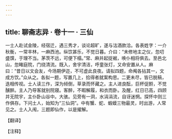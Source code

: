 ```yaml
---
---
---
```

title: 聊斋志异 · 卷十一 · 三仙
---

一士人赴试金陵，经宿迁，遇三秀才，谈论超旷，遂与沽酒款洽。各表姓字：一介秋衡，一常丰林，一麻西池。纵饮甚乐，不觉日暮。介曰：“未修地主之仪，忽叨盛馔，于理不当。茅茨不远，可便下榻。”常、麻并起捉裾，唤仆相将俱去。至邑北山，忽睹庭院，门绕清流。既入，舍宇清洁，呼童张灯，又命安置从人。麻曰：“昔日以文会友，今场期伊迩，不可虚此良夜。请拟四题，命阄各拈其一，文成方饮。”众从之。各拟一题，写置几上，拾得者就案构思。二更未尽，皆已脱稿，迭相传视。士人读三作，深为倾倒，草录而怀藏之。主人进良酝，巨杯促酹，不觉醺醉。主人乃导客就别院寝。客醉，不暇解履，和衣而卧。及醒，红日已高，四顾并无院宇，主仆卧山谷中。大骇。见旁有一洞，水涓涓流，自讶迷惘。探怀中则三作俱存。下问土人，始知为“三仙洞”。中有蟹、蛇、蝦蟆三物最灵，时出游，人常见之。士人入闱，三题即仙作，以是擢解。

【翻译】

【注释】

